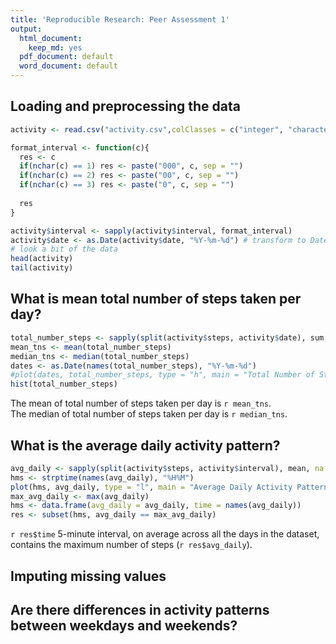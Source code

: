 ```yaml
---
title: 'Reproducible Research: Peer Assessment 1'
output:
  html_document:
    keep_md: yes
  pdf_document: default
  word_document: default
---
```



## Loading and preprocessing the data
```r
activity <- read.csv("activity.csv",colClasses = c("integer", "character", "character"))

format_interval <- function(c){
  res <- c
  if(nchar(c) == 1) res <- paste("000", c, sep = "")
  if(nchar(c) == 2) res <- paste("00", c, sep = "")
  if(nchar(c) == 3) res <- paste("0", c, sep = "")
  
  res
}

activity$interval <- sapply(activity$interval, format_interval)
activity$date <- as.Date(activity$date, "%Y-%m-%d") # transform to Date
# look a bit of the data
head(activity)
tail(activity)
```

## What is mean total number of steps taken per day?
```r
total_number_steps <- sapply(split(activity$steps, activity$date), sum, na.rm = TRUE)
mean_tns <- mean(total_number_steps)
median_tns <- median(total_number_steps)
dates <- as.Date(names(total_number_steps), "%Y-%m-%d")
#plot(dates, total_number_steps, type = "h", main = "Total Number of Steps Taken Each Day (2012)")
hist(total_number_steps)
```

The mean of total number of steps taken per day is `r mean_tns`.  
The median of total number of steps taken per day is `r median_tns`.

## What is the average daily activity pattern?
```r
avg_daily <- sapply(split(activity$steps, activity$interval), mean, na.rm = TRUE)
hms <- strptime(names(avg_daily), "%H%M")
plot(hms, avg_daily, type = "l", main = "Average Daily Activity Pattern")
max_avg_daily <- max(avg_daily)
hms <- data.frame(avg_daily = avg_daily, time = names(avg_daily))
res <- subset(hms, avg_daily == max_avg_daily)
```
`r res$time` 5-minute interval, on average across all the days in the dataset, contains the maximum number of steps (`r res$avg_daily`).

## Imputing missing values



## Are there differences in activity patterns between weekdays and weekends?
